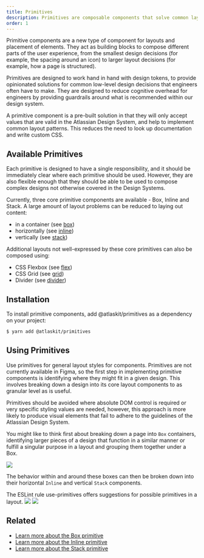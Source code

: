 ```yaml
---
title: Primitives
description: Primitives are composable components that solve common layout problems.
order: 1
---
```




Primitive components are a new type of component for layouts and placement of elements.
They act as building blocks to compose different parts of the user experience,
from the smallest design decisions (for example, the spacing around an icon) to larger layout decisions (for example, how a page is structured).

Primitives are designed to work hand in hand with design tokens,
to provide opinionated solutions for common low-level design decisions that engineers often have to make.
They are designed to reduce cognitive overhead for engineers by providing guardrails around what is recommended within our design system.

A primitive component is a pre-built solution in that they will only accept values that are valid in the Atlassian Design System, and help to implement common layout patterns. This reduces the need to look up documentation and write custom CSS.

## Available Primitives

Each primitive is designed to have a single responsibility, and it should be immediately clear where each primitive should be used. However, they are also flexible enough that they should be able to be used to compose complex designs not otherwise covered in the Design Systems.

Currently, three core primitive components are available - Box, Inline and Stack. A large amount of layout problems can be reduced to laying out content:
- in a container (see [box](/components/primitives/box))
- horizontally (see [inline](/components/primitives/inline))
- vertically (see [stack](/components/primitives/stack))

Additional layouts not well-expressed by these core primitives can also be composed using:
- CSS Flexbox (see [flex](/components/primitives/flex))
- CSS Grid (see [grid](/components/primitives/grid))
- Divider (see [divider](/components/primitives/divider))

## Installation

To install primitive components, add @atlaskit/primitives as a dependency on your project:
```bash
$ yarn add @atlaskit/primitives
```

## Using Primitives

Use primitives for general layout styles for components.
Primitives are not currently available in Figma, so the first step in implementing primitive components is identifying where they might fit in a given design.
This involves breaking down a design into its core layout components to as granular level as is useful.

<SectionMessage appearance="warning">
Primitives should be avoided where absolute DOM control is required or very specific styling values are needed, however, this approach is more likely to produce visual elements that fail to adhere to the guidelines of the Atlassian Design System.
</SectionMessage>

You might like to think first about breaking down a page into `Box` containers, identifying larger pieces of a design that function in a similar manner or fulfill a singular purpose in a layout and grouping them together under a Box.

<Image src={boxUsageExample} />

The behavior within and around these boxes can then be broken down into their horizontal `Inline` and vertical `Stack` components.

<SectionMessage>
The ESLint rule use-primitives offers suggestions for possible primitives in a layout.
</SectionMessage>

<Image src={inlineUsageExample} />
<Image src={stackUsageExample} />

## Related

- [Learn more about the Box primitive](/components/primitives/box/usage)
- [Learn more about the Inline primitive](/components/primitives/inline/usage)
- [Learn more about the Stack primitive](/components/primitives/stack/usage)
